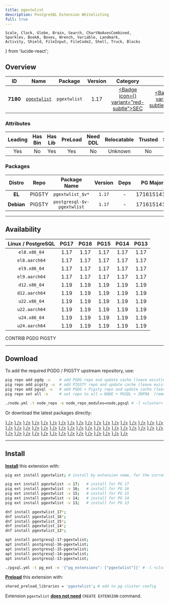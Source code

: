```yaml
---
title: pgextwlist
description: PostgreSQL Extension Whitelisting
full: true
---
```


    Scale, Clock, Globe, Brain, Search, ChartNoAxesCombined,
    Sparkles, BookA, Boxes, Wrench, Variable, Landmark,
    Activity, Shield, FileInput, FileCode2, Shell, Truck, Blocks
} from 'lucide-react';

## Overview

| <TooltipIconButton tooltip="Extension unique identifier" side="top">ID</TooltipIconButton> | <TooltipIconButton tooltip="Extension name" side="top">Name</TooltipIconButton> | <TooltipIconButton tooltip="Package name for installation" side="top">Package</TooltipIconButton> | <TooltipIconButton tooltip="Latest available extension version" side="top">Version</TooltipIconButton> | <TooltipIconButton tooltip="Extension category" side="top">Category</TooltipIconButton> | <TooltipIconButton tooltip="Open source license" side="top">License</TooltipIconButton> | <TooltipIconButton tooltip="Programming language" side="top">Lang</TooltipIconButton> |
|:--------:|:--------:|:----------:|:--------------:|:---------------------------------------:|:------------------------------------------------------:|:----:|
| **7180** | [`pgextwlist`](https://github.com/dimitri/pgextwlist) | `pgextwlist` | 1.17 | <a href="/ext/sec" className="no-underline"><Badge icon={<Shield />} variant="red-subtle">SEC</Badge></a> | <a href="/ext/list/license#postgresql" className="no-underline"><Badge icon={<Scale />} variant="blue-subtle">PostgreSQL</Badge></a> | <a href="/ext/list/lang#c"><Badge icon={<FileCode2 />} variant="blue-subtle">C</Badge></a> |

### Attributes

| <TooltipIconButton tooltip="The Primary Leading extension in the Package" side="top">Leading</TooltipIconButton> | <TooltipIconButton tooltip="Contains binary utils" side="top">Has Bin</TooltipIconButton> | <TooltipIconButton tooltip="Contains .so shared library files" side="top">Has Lib</TooltipIconButton> | <TooltipIconButton tooltip="Requires preloading via shared_preload_libraries" side="top">PreLoad</TooltipIconButton> | <TooltipIconButton tooltip="Requires CREATE EXTENSION DDL command" side="top">Need DDL</TooltipIconButton> | <TooltipIconButton tooltip="Can be installed in any schema" side="top">Relocatable</TooltipIconButton> | <TooltipIconButton tooltip="Can be created by non-superuser" side="top">Trusted</TooltipIconButton> | <TooltipIconButton tooltip="Schemas used by this extension" side="top">Schemas</TooltipIconButton> |
|:-------:|:-------:|:-------:|:-------:|:--------:|:-----------:|:-------:|:-------:|
| Yes | No | Yes | Yes | No | Unknown | No | - |

### Packages

| <TooltipIconButton tooltip="Linux distribution family, EL or Debian" side="top">Distro</TooltipIconButton> | <TooltipIconButton tooltip="Package repository" side="top">Repo</TooltipIconButton> | <TooltipIconButton tooltip="The RPM/DEB Package Name Pattern (replace $v with real pg major)" side="top">Package Name</TooltipIconButton> | <TooltipIconButton tooltip="Latest package version" side="top">Version</TooltipIconButton> | <TooltipIconButton tooltip="RPM/DEB Package dependencies" side="top">Deps</TooltipIconButton> | <TooltipIconButton tooltip="Available in these PostgreSQL Major Versions" side="top">PG Major</TooltipIconButton> |
|:----------:|:--------:|:------------------------:|:-----------:|:------------:|:------------------:|
|   **EL**   | <Badge variant="amber-subtle"><span className="font-bold">PIGSTY</span></Badge> | `pgextwlist_$v*` | `1.17` | - | <Badge variant="green-subtle">17</Badge><Badge variant="green-subtle">16</Badge><Badge variant="green-subtle">15</Badge><Badge variant="green-subtle">14</Badge><Badge variant="green-subtle">13</Badge> |
| **Debian** | <Badge variant="amber-subtle"><span className="font-bold">PIGSTY</span></Badge> | `postgresql-$v-pgextwlist` | `1.17` | - | <Badge variant="green-subtle">17</Badge><Badge variant="green-subtle">16</Badge><Badge variant="green-subtle">15</Badge><Badge variant="green-subtle">14</Badge><Badge variant="green-subtle">13</Badge> |



------

## Availability

| <TooltipIconButton tooltip="Linux Distro Arch / PostgreSQL Major Version" side="top">Linux / PostgreSQL </TooltipIconButton> | **PG17** | **PG16** | **PG15** | **PG14** | **PG13** |
|:-----:|:-----:|:-----:|:-----:|:-----:|:-----:|
| `el8.x86_64` | <Badge variant="amber-subtle">1.17</Badge> | <Badge variant="amber-subtle">1.17</Badge> | <Badge variant="amber-subtle">1.17</Badge> | <Badge variant="amber-subtle">1.17</Badge> | <Badge variant="amber-subtle">1.17</Badge> |
| `el8.aarch64` | <Badge variant="amber-subtle">1.17</Badge> | <Badge variant="amber-subtle">1.17</Badge> | <Badge variant="amber-subtle">1.17</Badge> | <Badge variant="amber-subtle">1.17</Badge> | <Badge variant="amber-subtle">1.17</Badge> |
| `el9.x86_64` | <Badge variant="amber-subtle">1.17</Badge> | <Badge variant="amber-subtle">1.17</Badge> | <Badge variant="amber-subtle">1.17</Badge> | <Badge variant="amber-subtle">1.17</Badge> | <Badge variant="amber-subtle">1.17</Badge> |
| `el9.aarch64` | <Badge variant="amber-subtle">1.17</Badge> | <Badge variant="amber-subtle">1.17</Badge> | <Badge variant="amber-subtle">1.17</Badge> | <Badge variant="amber-subtle">1.17</Badge> | <Badge variant="amber-subtle">1.17</Badge> |
| `d12.x86_64` | <Badge variant="blue-subtle">1.19</Badge> | <Badge variant="blue-subtle">1.19</Badge> | <Badge variant="blue-subtle">1.19</Badge> | <Badge variant="blue-subtle">1.19</Badge> | <Badge variant="blue-subtle">1.19</Badge> |
| `d12.aarch64` | <Badge variant="blue-subtle">1.19</Badge> | <Badge variant="blue-subtle">1.19</Badge> | <Badge variant="blue-subtle">1.19</Badge> | <Badge variant="blue-subtle">1.19</Badge> | <Badge variant="blue-subtle">1.19</Badge> |
| `u22.x86_64` | <Badge variant="blue-subtle">1.19</Badge> | <Badge variant="blue-subtle">1.19</Badge> | <Badge variant="blue-subtle">1.19</Badge> | <Badge variant="blue-subtle">1.19</Badge> | <Badge variant="blue-subtle">1.19</Badge> |
| `u22.aarch64` | <Badge variant="blue-subtle">1.19</Badge> | <Badge variant="blue-subtle">1.19</Badge> | <Badge variant="blue-subtle">1.19</Badge> | <Badge variant="blue-subtle">1.19</Badge> | <Badge variant="blue-subtle">1.19</Badge> |
| `u24.x86_64` | <Badge variant="blue-subtle">1.19</Badge> | <Badge variant="blue-subtle">1.19</Badge> | <Badge variant="blue-subtle">1.19</Badge> | <Badge variant="blue-subtle">1.19</Badge> | <Badge variant="blue-subtle">1.19</Badge> |
| `u24.aarch64` | <Badge variant="blue-subtle">1.19</Badge> | <Badge variant="blue-subtle">1.19</Badge> | <Badge variant="blue-subtle">1.19</Badge> | <Badge variant="blue-subtle">1.19</Badge> | <Badge variant="blue-subtle">1.19</Badge> |

<Badge variant="green-subtle"><span className="font-black">CONTRIB</span></Badge> <Badge variant="blue-subtle"><span className="font-black">PGDG</span></Badge> <Badge variant="amber-subtle"><span className="font-black">PIGSTY</span></Badge>

------

## Download

To add the required PGDG / PIGSTY upstream repository, use:

```bash tab="pig"
pig repo add pgdg -u    # add PGDG repo and update cache (leave existing repos)
pig repo add pigsty -u  # add PIGSTY repo and update cache (leave existing repos)
pig repo add pgsql -u   # add PGDG + Pigsty repo and update cache (leave existing repos)
pig repo set all -u     # set repo to all = NODE + PGSQL + INFRA  (remove existing repos)
```
```bash tab="pigsty"
./node.yml -t node_repo -e node_repo_modules=node,pgsql # -l <cluster>
```

Or download the latest packages directly:

<Files>
    <Folder name="el8.x86_64">
        <a href="https://repo.pigsty.io/yum/pgsql/el8.x86_64/pgextwlist_17-1.17-1PIGSTY.el8.x86_64.rpm"><File name="pgextwlist_17-1.17-1PIGSTY.el8.x86_64.rpm" icon={<Package className="text-emerald-500" />} /></a>
        <a href="https://repo.pigsty.io/yum/pgsql/el8.x86_64/pgextwlist_16-1.17-1PIGSTY.el8.x86_64.rpm"><File name="pgextwlist_16-1.17-1PIGSTY.el8.x86_64.rpm" icon={<Package className="text-emerald-500" />} /></a>
        <a href="https://repo.pigsty.io/yum/pgsql/el8.x86_64/pgextwlist_15-1.17-1PIGSTY.el8.x86_64.rpm"><File name="pgextwlist_15-1.17-1PIGSTY.el8.x86_64.rpm" icon={<Package className="text-emerald-500" />} /></a>
        <a href="https://repo.pigsty.io/yum/pgsql/el8.x86_64/pgextwlist_14-1.17-1PIGSTY.el8.x86_64.rpm"><File name="pgextwlist_14-1.17-1PIGSTY.el8.x86_64.rpm" icon={<Package className="text-emerald-500" />} /></a>
        <a href="https://repo.pigsty.io/yum/pgsql/el8.x86_64/pgextwlist_13-1.17-1PIGSTY.el8.x86_64.rpm"><File name="pgextwlist_13-1.17-1PIGSTY.el8.x86_64.rpm" icon={<Package className="text-emerald-500" />} /></a>
    </Folder>
    <Folder name="el8.aarch64">
        <a href="https://repo.pigsty.io/yum/pgsql/el8.aarch64/pgextwlist_17-1.17-1PIGSTY.el8.aarch64.rpm"><File name="pgextwlist_17-1.17-1PIGSTY.el8.aarch64.rpm" icon={<Package className="text-orange-500" />} /></a>
        <a href="https://repo.pigsty.io/yum/pgsql/el8.aarch64/pgextwlist_16-1.17-1PIGSTY.el8.aarch64.rpm"><File name="pgextwlist_16-1.17-1PIGSTY.el8.aarch64.rpm" icon={<Package className="text-orange-500" />} /></a>
        <a href="https://repo.pigsty.io/yum/pgsql/el8.aarch64/pgextwlist_15-1.17-1PIGSTY.el8.aarch64.rpm"><File name="pgextwlist_15-1.17-1PIGSTY.el8.aarch64.rpm" icon={<Package className="text-orange-500" />} /></a>
        <a href="https://repo.pigsty.io/yum/pgsql/el8.aarch64/pgextwlist_14-1.17-1PIGSTY.el8.aarch64.rpm"><File name="pgextwlist_14-1.17-1PIGSTY.el8.aarch64.rpm" icon={<Package className="text-orange-500" />} /></a>
        <a href="https://repo.pigsty.io/yum/pgsql/el8.aarch64/pgextwlist_13-1.17-1PIGSTY.el8.aarch64.rpm"><File name="pgextwlist_13-1.17-1PIGSTY.el8.aarch64.rpm" icon={<Package className="text-orange-500" />} /></a>
    </Folder>
    <Folder name="el9.x86_64">
        <a href="https://repo.pigsty.io/yum/pgsql/el9.x86_64/pgextwlist_17-1.17-1PIGSTY.el9.x86_64.rpm"><File name="pgextwlist_17-1.17-1PIGSTY.el9.x86_64.rpm" icon={<Package className="text-emerald-500" />} /></a>
        <a href="https://repo.pigsty.io/yum/pgsql/el9.x86_64/pgextwlist_16-1.17-1PIGSTY.el9.x86_64.rpm"><File name="pgextwlist_16-1.17-1PIGSTY.el9.x86_64.rpm" icon={<Package className="text-emerald-500" />} /></a>
        <a href="https://repo.pigsty.io/yum/pgsql/el9.x86_64/pgextwlist_15-1.17-1PIGSTY.el9.x86_64.rpm"><File name="pgextwlist_15-1.17-1PIGSTY.el9.x86_64.rpm" icon={<Package className="text-emerald-500" />} /></a>
        <a href="https://repo.pigsty.io/yum/pgsql/el9.x86_64/pgextwlist_14-1.17-1PIGSTY.el9.x86_64.rpm"><File name="pgextwlist_14-1.17-1PIGSTY.el9.x86_64.rpm" icon={<Package className="text-emerald-500" />} /></a>
        <a href="https://repo.pigsty.io/yum/pgsql/el9.x86_64/pgextwlist_13-1.17-1PIGSTY.el9.x86_64.rpm"><File name="pgextwlist_13-1.17-1PIGSTY.el9.x86_64.rpm" icon={<Package className="text-emerald-500" />} /></a>
    </Folder>
    <Folder name="el9.aarch64">
        <a href="https://repo.pigsty.io/yum/pgsql/el9.aarch64/pgextwlist_17-1.17-1PIGSTY.el9.aarch64.rpm"><File name="pgextwlist_17-1.17-1PIGSTY.el9.aarch64.rpm" icon={<Package className="text-orange-500" />} /></a>
        <a href="https://repo.pigsty.io/yum/pgsql/el9.aarch64/pgextwlist_16-1.17-1PIGSTY.el9.aarch64.rpm"><File name="pgextwlist_16-1.17-1PIGSTY.el9.aarch64.rpm" icon={<Package className="text-orange-500" />} /></a>
        <a href="https://repo.pigsty.io/yum/pgsql/el9.aarch64/pgextwlist_15-1.17-1PIGSTY.el9.aarch64.rpm"><File name="pgextwlist_15-1.17-1PIGSTY.el9.aarch64.rpm" icon={<Package className="text-orange-500" />} /></a>
        <a href="https://repo.pigsty.io/yum/pgsql/el9.aarch64/pgextwlist_14-1.17-1PIGSTY.el9.aarch64.rpm"><File name="pgextwlist_14-1.17-1PIGSTY.el9.aarch64.rpm" icon={<Package className="text-orange-500" />} /></a>
        <a href="https://repo.pigsty.io/yum/pgsql/el9.aarch64/pgextwlist_13-1.17-1PIGSTY.el9.aarch64.rpm"><File name="pgextwlist_13-1.17-1PIGSTY.el9.aarch64.rpm" icon={<Package className="text-orange-500" />} /></a>
    </Folder>
    <Folder name="d12.x86_64">
        <a href="https://apt.postgresql.org/pub/repos/apt/pool/main/p/pgextwlist/postgresql-17-pgextwlist_1.19-1.pgdg120+1_arm64.deb"><File name="postgresql-17-pgextwlist_1.19-1.pgdg120+1_arm64.deb" icon={<Box className="text-emerald-500" />} /></a>
        <a href="https://apt.postgresql.org/pub/repos/apt/pool/main/p/pgextwlist/postgresql-16-pgextwlist_1.19-1.pgdg120+1_arm64.deb"><File name="postgresql-16-pgextwlist_1.19-1.pgdg120+1_arm64.deb" icon={<Box className="text-emerald-500" />} /></a>
        <a href="https://apt.postgresql.org/pub/repos/apt/pool/main/p/pgextwlist/postgresql-15-pgextwlist_1.19-1.pgdg120+1_arm64.deb"><File name="postgresql-15-pgextwlist_1.19-1.pgdg120+1_arm64.deb" icon={<Box className="text-emerald-500" />} /></a>
        <a href="https://apt.postgresql.org/pub/repos/apt/pool/main/p/pgextwlist/postgresql-14-pgextwlist_1.19-1.pgdg120+1_arm64.deb"><File name="postgresql-14-pgextwlist_1.19-1.pgdg120+1_arm64.deb" icon={<Box className="text-emerald-500" />} /></a>
        <a href="https://apt.postgresql.org/pub/repos/apt/pool/main/p/pgextwlist/postgresql-13-pgextwlist_1.19-1.pgdg120+1_arm64.deb"><File name="postgresql-13-pgextwlist_1.19-1.pgdg120+1_arm64.deb" icon={<Box className="text-emerald-500" />} /></a>
    </Folder>
    <Folder name="d12.aarch64">
        <a href="https://apt.postgresql.org/pub/repos/apt/pool/main/p/pgextwlist/postgresql-17-pgextwlist_1.19-1.pgdg120+1_amd64.deb"><File name="postgresql-17-pgextwlist_1.19-1.pgdg120+1_amd64.deb" icon={<Box className="text-orange-500" />} /></a>
        <a href="https://apt.postgresql.org/pub/repos/apt/pool/main/p/pgextwlist/postgresql-16-pgextwlist_1.19-1.pgdg120+1_amd64.deb"><File name="postgresql-16-pgextwlist_1.19-1.pgdg120+1_amd64.deb" icon={<Box className="text-orange-500" />} /></a>
        <a href="https://apt.postgresql.org/pub/repos/apt/pool/main/p/pgextwlist/postgresql-15-pgextwlist_1.19-1.pgdg120+1_amd64.deb"><File name="postgresql-15-pgextwlist_1.19-1.pgdg120+1_amd64.deb" icon={<Box className="text-orange-500" />} /></a>
        <a href="https://apt.postgresql.org/pub/repos/apt/pool/main/p/pgextwlist/postgresql-14-pgextwlist_1.19-1.pgdg120+1_amd64.deb"><File name="postgresql-14-pgextwlist_1.19-1.pgdg120+1_amd64.deb" icon={<Box className="text-orange-500" />} /></a>
        <a href="https://apt.postgresql.org/pub/repos/apt/pool/main/p/pgextwlist/postgresql-13-pgextwlist_1.19-1.pgdg120+1_amd64.deb"><File name="postgresql-13-pgextwlist_1.19-1.pgdg120+1_amd64.deb" icon={<Box className="text-orange-500" />} /></a>
    </Folder>
    <Folder name="u22.x86_64">
        <a href="https://apt.postgresql.org/pub/repos/apt/pool/main/p/pgextwlist/postgresql-17-pgextwlist_1.19-1.pgdg22.04+1_amd64.deb"><File name="postgresql-17-pgextwlist_1.19-1.pgdg22.04+1_amd64.deb" icon={<Box className="text-emerald-500" />} /></a>
        <a href="https://apt.postgresql.org/pub/repos/apt/pool/main/p/pgextwlist/postgresql-16-pgextwlist_1.19-1.pgdg22.04+1_amd64.deb"><File name="postgresql-16-pgextwlist_1.19-1.pgdg22.04+1_amd64.deb" icon={<Box className="text-emerald-500" />} /></a>
        <a href="https://apt.postgresql.org/pub/repos/apt/pool/main/p/pgextwlist/postgresql-15-pgextwlist_1.19-1.pgdg22.04+1_amd64.deb"><File name="postgresql-15-pgextwlist_1.19-1.pgdg22.04+1_amd64.deb" icon={<Box className="text-emerald-500" />} /></a>
        <a href="https://apt.postgresql.org/pub/repos/apt/pool/main/p/pgextwlist/postgresql-14-pgextwlist_1.19-1.pgdg22.04+1_amd64.deb"><File name="postgresql-14-pgextwlist_1.19-1.pgdg22.04+1_amd64.deb" icon={<Box className="text-emerald-500" />} /></a>
        <a href="https://apt.postgresql.org/pub/repos/apt/pool/main/p/pgextwlist/postgresql-13-pgextwlist_1.19-1.pgdg22.04+1_amd64.deb"><File name="postgresql-13-pgextwlist_1.19-1.pgdg22.04+1_amd64.deb" icon={<Box className="text-emerald-500" />} /></a>
    </Folder>
    <Folder name="u22.aarch64">
        <a href="https://apt.postgresql.org/pub/repos/apt/pool/main/p/pgextwlist/postgresql-17-pgextwlist_1.19-1.pgdg22.04+1_arm64.deb"><File name="postgresql-17-pgextwlist_1.19-1.pgdg22.04+1_arm64.deb" icon={<Box className="text-orange-500" />} /></a>
        <a href="https://apt.postgresql.org/pub/repos/apt/pool/main/p/pgextwlist/postgresql-16-pgextwlist_1.19-1.pgdg22.04+1_arm64.deb"><File name="postgresql-16-pgextwlist_1.19-1.pgdg22.04+1_arm64.deb" icon={<Box className="text-orange-500" />} /></a>
        <a href="https://apt.postgresql.org/pub/repos/apt/pool/main/p/pgextwlist/postgresql-15-pgextwlist_1.19-1.pgdg22.04+1_arm64.deb"><File name="postgresql-15-pgextwlist_1.19-1.pgdg22.04+1_arm64.deb" icon={<Box className="text-orange-500" />} /></a>
        <a href="https://apt.postgresql.org/pub/repos/apt/pool/main/p/pgextwlist/postgresql-14-pgextwlist_1.19-1.pgdg22.04+1_arm64.deb"><File name="postgresql-14-pgextwlist_1.19-1.pgdg22.04+1_arm64.deb" icon={<Box className="text-orange-500" />} /></a>
        <a href="https://apt.postgresql.org/pub/repos/apt/pool/main/p/pgextwlist/postgresql-13-pgextwlist_1.19-1.pgdg22.04+1_arm64.deb"><File name="postgresql-13-pgextwlist_1.19-1.pgdg22.04+1_arm64.deb" icon={<Box className="text-orange-500" />} /></a>
    </Folder>
    <Folder name="u24.x86_64">
        <a href="https://apt.postgresql.org/pub/repos/apt/pool/main/p/pgextwlist/postgresql-17-pgextwlist_1.19-1.pgdg24.04+1_amd64.deb"><File name="postgresql-17-pgextwlist_1.19-1.pgdg24.04+1_amd64.deb" icon={<Box className="text-emerald-500" />} /></a>
        <a href="https://apt.postgresql.org/pub/repos/apt/pool/main/p/pgextwlist/postgresql-16-pgextwlist_1.19-1.pgdg24.04+1_amd64.deb"><File name="postgresql-16-pgextwlist_1.19-1.pgdg24.04+1_amd64.deb" icon={<Box className="text-emerald-500" />} /></a>
        <a href="https://apt.postgresql.org/pub/repos/apt/pool/main/p/pgextwlist/postgresql-15-pgextwlist_1.19-1.pgdg24.04+1_amd64.deb"><File name="postgresql-15-pgextwlist_1.19-1.pgdg24.04+1_amd64.deb" icon={<Box className="text-emerald-500" />} /></a>
        <a href="https://apt.postgresql.org/pub/repos/apt/pool/main/p/pgextwlist/postgresql-14-pgextwlist_1.19-1.pgdg24.04+1_amd64.deb"><File name="postgresql-14-pgextwlist_1.19-1.pgdg24.04+1_amd64.deb" icon={<Box className="text-emerald-500" />} /></a>
        <a href="https://apt.postgresql.org/pub/repos/apt/pool/main/p/pgextwlist/postgresql-13-pgextwlist_1.19-1.pgdg24.04+1_amd64.deb"><File name="postgresql-13-pgextwlist_1.19-1.pgdg24.04+1_amd64.deb" icon={<Box className="text-emerald-500" />} /></a>
    </Folder>
    <Folder name="u24.aarch64">
        <a href="https://apt.postgresql.org/pub/repos/apt/pool/main/p/pgextwlist/postgresql-17-pgextwlist_1.19-1.pgdg24.04+1_arm64.deb"><File name="postgresql-17-pgextwlist_1.19-1.pgdg24.04+1_arm64.deb" icon={<Box className="text-orange-500" />} /></a>
        <a href="https://apt.postgresql.org/pub/repos/apt/pool/main/p/pgextwlist/postgresql-16-pgextwlist_1.19-1.pgdg24.04+1_arm64.deb"><File name="postgresql-16-pgextwlist_1.19-1.pgdg24.04+1_arm64.deb" icon={<Box className="text-orange-500" />} /></a>
        <a href="https://apt.postgresql.org/pub/repos/apt/pool/main/p/pgextwlist/postgresql-15-pgextwlist_1.19-1.pgdg24.04+1_arm64.deb"><File name="postgresql-15-pgextwlist_1.19-1.pgdg24.04+1_arm64.deb" icon={<Box className="text-orange-500" />} /></a>
        <a href="https://apt.postgresql.org/pub/repos/apt/pool/main/p/pgextwlist/postgresql-14-pgextwlist_1.19-1.pgdg24.04+1_arm64.deb"><File name="postgresql-14-pgextwlist_1.19-1.pgdg24.04+1_arm64.deb" icon={<Box className="text-orange-500" />} /></a>
        <a href="https://apt.postgresql.org/pub/repos/apt/pool/main/p/pgextwlist/postgresql-13-pgextwlist_1.19-1.pgdg24.04+1_arm64.deb"><File name="postgresql-13-pgextwlist_1.19-1.pgdg24.04+1_arm64.deb" icon={<Box className="text-orange-500" />} /></a>
    </Folder>
</Files>

------

## Install

[**Install**](/docs/pgsql/ext/install) this extension with:

```bash tab="pig"
pig ext install pgextwlist; # install by extension name, for the current active PG version

pig ext install pgextwlist -v 17;   # install for PG 17
pig ext install pgextwlist -v 16;   # install for PG 16
pig ext install pgextwlist -v 15;   # install for PG 15
pig ext install pgextwlist -v 14;   # install for PG 14
pig ext install pgextwlist -v 13;   # install for PG 13
```
```bash tab="yum" 
dnf install pgextwlist_17*;
dnf install pgextwlist_16*;
dnf install pgextwlist_15*;
dnf install pgextwlist_14*;
dnf install pgextwlist_13*;
```
```bash tab="apt" 
apt install postgresql-17-pgextwlist;
apt install postgresql-16-pgextwlist;
apt install postgresql-15-pgextwlist;
apt install postgresql-14-pgextwlist;
apt install postgresql-13-pgextwlist;
```
```bash tab="ansible"
./pgsql.yml -t pg_ext -e '{"pg_extensions": ["pgextwlist"]}' # -l <cls>
```

[**Preload**](/docs/pgsql/ext/load) this extension with:

```bash
shared_preload_libraries = 'pgextwlist'; # add to pg cluster config
```

Extension `pgextwlist` [**does not need**](/docs/pgsql/ext/create#list-of-extensions-without-ddl) `CREATE EXTENSION` command.


